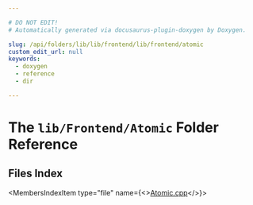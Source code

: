 ```yaml
---

# DO NOT EDIT!
# Automatically generated via docusaurus-plugin-doxygen by Doxygen.

slug: /api/folders/lib/lib/frontend/lib/frontend/atomic
custom_edit_url: null
keywords:
  - doxygen
  - reference
  - dir

---
```





# The `lib/Frontend/Atomic` Folder Reference

<DoxygenPage pluginConfig={pluginConfig}>



## Files Index

<MembersIndex>

<MembersIndexItem
  type="file"
  name={<><a href="/docs/api/files/lib/lib/frontend/lib/frontend/atomic/atomic-cpp">Atomic.cpp</a></>}>
</MembersIndexItem>

</MembersIndex>


</DoxygenPage>
